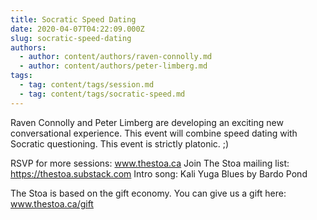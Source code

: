 ```yaml
---
title: Socratic Speed Dating
date: 2020-04-07T04:22:09.000Z
slug: socratic-speed-dating
authors:
  - author: content/authors/raven-connolly.md
  - author: content/authors/peter-limberg.md
tags:
  - tag: content/tags/session.md
  - tag: content/tags/socratic-speed.md
---
```


Raven Connolly and Peter Limberg are developing an exciting new conversational experience. This event will combine speed dating with Socratic questioning. This event is strictly platonic.  ;)

RSVP for more sessions: www.thestoa.ca
Join The Stoa mailing list: https://thestoa.substack.com
Intro song: Kali Yuga Blues by Bardo Pond

The Stoa is based on the gift economy. You can give us a gift here: www.thestoa.ca/gift
